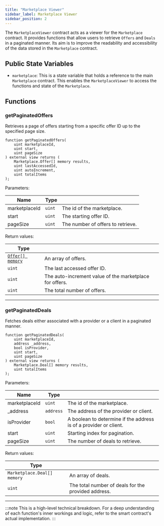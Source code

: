 ```yaml
---
title: "Marketplace Viewer"
sidebar_label: Marketplace Viewer
sidebar_position: 2
---
```


The `MarketplaceViewer` contract acts as a viewer for the `Marketplace` contract. It provides functions that allow users to retrieve `Offers` and `Deals` in a paginated manner. Its aim is to improve the readability and accessibility of the data stored in the `Marketplace` contract.


## Public State Variables

  - `marketplace`: This is a state variable that holds a reference to the main `Marketplace` contract. This enables the `MarketplaceViewer` to access the functions and state of the `Marketplace`.

## Functions

### getPaginatedOffers

Retrieves a page of offers starting from a specific offer ID up to the specified page size.

```solidity
function getPaginatedOffers(
    uint marketplaceId,
    uint start,
    uint pageSize
) external view returns (
    Marketplace.Offer[] memory results,
    uint lastAccessedId,
    uint autoIncrement,
    uint totalItems
);
```

Parameters:

| Name          | Type      |                                                    |
|---------------|-----------|----------------------------------------------------|
| marketplaceId | `uint`    | The id of the marketplace.                         |
| start         | `uint`    | The starting offer ID.                             |
| pageSize      | `uint`    | The number of offers to retrieve.                  |

Return values:

| Type      |                                                    |
|-----------|----------------------------------------------------|
| [`Offer[] memory`](../core/marketplace#Offer) | An array of offers.                       |
| `uint`    | The last accessed offer ID.                       |
| `uint`    | The auto-increment value of the marketplace for offers. |
| `uint`    | The total number of offers.                        |

---

### getPaginatedDeals

Fetches deals either associated with a provider or a client in a paginated manner.

```solidity
function getPaginatedDeals(
    uint marketplaceId,
    address _address,
    bool isProvider,
    uint start,
    uint pageSize
) external view returns (
    Marketplace.Deal[] memory results,
    uint totalItems
);
```

Parameters:

| Name          | Type      |                                                    |
|---------------|-----------|----------------------------------------------------|
| marketplaceId | `uint`    | The id of the marketplace.                         |
| _address      | `address` | The address of the provider or client.             |
| isProvider    | `bool`    | A boolean to determine if the address is of a provider or client. |
| start         | `uint`    | Starting index for pagination.                     |
| pageSize      | `uint`    | The number of deals to retrieve.                   |

Return values:

| Type      |                                                    |
|-----------|----------------------------------------------------|
| `Marketplace.Deal[] memory` | An array of deals.                        |
| `uint`    | The total number of deals for the provided address. |

---


:::note
This is a high-level technical breakdown. For a deep understanding of each function's inner workings and logic, refer to the smart contract's actual implementation.
:::